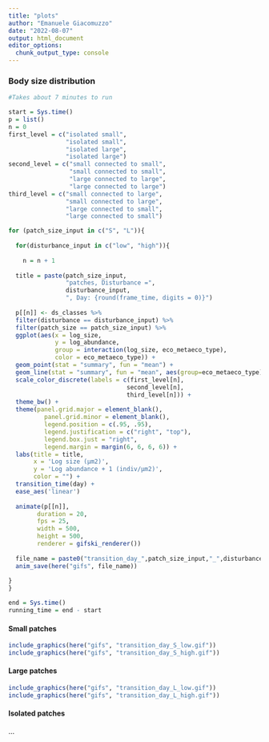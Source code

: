 ```yaml
---
title: "plots"
author: "Emanuele Giacomuzzo"
date: "2022-08-07"
output: html_document
editor_options: 
  chunk_output_type: console
---
```


### Body size distribution {.tabset .tabset-pills}

```r
#Takes about 7 minutes to run 

start = Sys.time()
p = list()
n = 0
first_level = c("isolated small", 
                "isolated small", 
                "isolated large", 
                "isolated large")
second_level = c("small connected to small", 
                 "small connected to small", 
                 "large connected to large", 
                 "large connected to large")
third_level = c("small connected to large", 
                "small connected to large", 
                "large connected to small", 
                "large connected to small")

for (patch_size_input in c("S", "L")){
  
  for(disturbance_input in c("low", "high")){
  
    n = n + 1
      
  title = paste(patch_size_input,
                "patches, Disturbance =", 
                disturbance_input, 
                ", Day: {round(frame_time, digits = 0)}")
  
  p[[n]] <- ds_classes %>%
  filter(disturbance == disturbance_input) %>%
  filter(patch_size == patch_size_input) %>%
  ggplot(aes(x = log_size,
             y = log_abundance,
             group = interaction(log_size, eco_metaeco_type),
             color = eco_metaeco_type)) +
  geom_point(stat = "summary", fun = "mean") +
  geom_line(stat = "summary", fun = "mean", aes(group=eco_metaeco_type)) +
  scale_color_discrete(labels = c(first_level[n], 
                                 second_level[n],
                                 third_level[n])) +
  theme_bw() +
  theme(panel.grid.major = element_blank(), 
          panel.grid.minor = element_blank(),
          legend.position = c(.95, .95),
          legend.justification = c("right", "top"),
          legend.box.just = "right",
          legend.margin = margin(6, 6, 6, 6)) +
  labs(title = title,
       x = 'Log size (μm2)', 
       y = 'Log abundance + 1 (indiv/μm2)',
       color = "") +
  transition_time(day) +
  ease_aes('linear')
  
  animate(p[[n]], 
        duration = 20,
        fps = 25, 
        width = 500, 
        height = 500, 
        renderer = gifski_renderer())
  
  file_name = paste0("transition_day_",patch_size_input,"_",disturbance_input,".gif")
  anim_save(here("gifs", file_name))
  
}
}

end = Sys.time()
running_time = end - start
```

#### Small patches

```r
include_graphics(here("gifs", "transition_day_S_low.gif"))
include_graphics(here("gifs", "transition_day_S_high.gif"))
```

#### Large patches

```r
include_graphics(here("gifs", "transition_day_L_low.gif"))
include_graphics(here("gifs", "transition_day_L_high.gif"))
```

#### Isolated patches

...